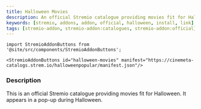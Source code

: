 ```yaml
---
title: Halloween Movies
description: An official Stremio catalogue providing movies fit for Halloween.
keywords: [stremio, addons, addon, official, halloween, install, link]
tags: [stremio-addon, stremio-addon:catalogues, stremio-addon:official]
---
```

```mdx-code-block
import StremioAddonButtons from '@site/src/components/StremioAddonButtons';

<StremioAddonButtons id="halloween-movies" manifest="https://cinemeta-catalogs.strem.io/halloweenpopular/manifest.json"/> 
```

<h3>Description</h3>

This is an official Stremio catalogue providing movies fit for Halloween. It appears in a pop-up during Halloween.